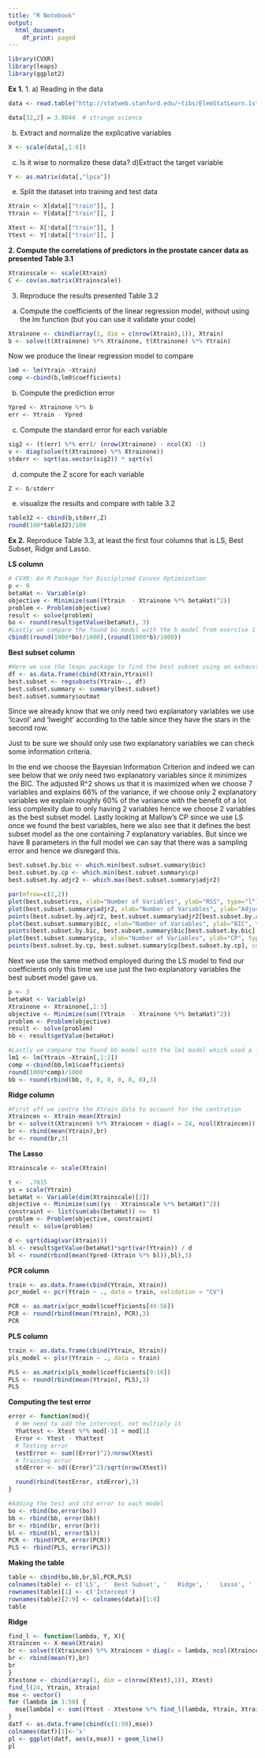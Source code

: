 ```yaml
---
title: "R Notebook"
output:
  html_document:
    df_print: paged
---
```


```r
library(CVXR)
library(leaps)
library(ggplot2)
```
**Ex 1.**
1.
a) Reading in the data
```r
data <- read.table("http://statweb.stanford.edu/~tibs/ElemStatLearn.1stEd/datasets/prostate.data", sep = "")
```

```r
data[32,2] = 3.8044  # strange science 
```
b) Extract and normalize the explicative variables
```r
X <- scale(data[,1:8])
```
c) Is it wise to normalize these data?
d)Extract the target variable
```r
Y <- as.matrix(data[,"lpsa"])
```

e) Split the dataset into training and test data
```r
Xtrain <- X[data[["train"]], ]
Ytrain <- Y[data[["train"]], ]

Xtest <- X[!data[["train"]], ]
Ytest <- Y[!data[["train"]], ]
```

**2. Compute the correlations of predictors in the prostate cancer data as presented Table 3.1**
```r
Xtrainscale <- scale(Xtrain)
C <- cov(as.matrix(Xtrainscale))
```
3. Reproduce the results presented Table 3.2
a) Compute the coefficients of the linear regression model, without using the lm function (but you can use it validate your code)
```r
Xtrainone <- cbind(array(1, dim = c(nrow(Xtrain),1)), Xtrain)
b <- solve(t(Xtrainone) %*% Xtrainone, t(Xtrainone) %*% Ytrain)
```
Now we produce the linear regression model to compare
```r
lm0 <- lm(Ytrain ~Xtrain)
comp <-cbind(b,lm0$coefficients)
```

b) Compute the prediction error
```r
Ypred <- Xtrainone %*% b
err <- Ytrain - Ypred
```
c) Compute the standard error for each variable
```r
sig2 <- (t(err) %*% err)/ (nrow(Xtrainone) - ncol(X) -1)
v <- diag(solve(t(Xtrainone) %*% Xtrainone))
stderr <- sqrt(as.vector(sig2)) * sqrt(v)
```
d) compute the Z score for each variable
```r
Z <- b/stderr
```
e) visualize the results and compare with table 3.2
```r
table32 <- cbind(b,stderr,Z)
round(100*table32)/100
```


**Ex 2.**
Reproduce Table 3.3, at least the first four columns that is LS, Best Subset, Ridge and Lasso.

**LS column**
```r
# CVXR: An R Package for Disciplined Convex Optimization
p <- 9
betaHat <- Variable(p)
objective <- Minimize(sum((Ytrain  - Xtrainone %*% betaHat)^2))
problem <- Problem(objective)
result <- solve(problem)
bo <- round(result$getValue(betaHat), 3)
#Lastly we compare the found bo model with the b model from exercise 1 to see if the values match up
cbind((round(1000*bo)/1000),(round(1000*b)/1000))
```


**Best subset column**
```r
#Here we use the leaps package to find the best subset using an exhaustive search
df <- as.data.frame(cbind(Xtrain,Ytrain))
best.subset <- regsubsets(Ytrain~., df)
best.subset.summary <- summary(best.subset)
best.subset.summary$outmat
```
Since we already know that we only need two explanatory variables we use 'lcavol' and 'lweight' according to the table since they have the stars in the second row.

Just to be sure we should only use two explanatory variables we can check some information criteria.

In the end we choose the Bayesian Information Criterion and indeed we can see below that we only need two explanatory variables since it minimizes the BIC.
The adjusted R^2 shows us that it is maximized when we choose 7 variables and explains 66% of the variance, if we choose only 2 explanatory variables we explain roughly 60% of the variance with the benefit of a lot less complexity due to only having 2 variables hence we choose 2 variables as the best subset model.
Lastly looking at Mallow's CP since we use LS once we found the best variables, here we also see that it defines the best subset model as the one containing 7 explanatory variables. But since we have 8 parameters in the full model we can say that there was a sampling error and hence we disregard this.

```r
best.subset.by.bic <- which.min(best.subset.summary$bic)
best.subset.by.cp <- which.min(best.subset.summary$cp)
best.subset.by.adjr2 <- which.max(best.subset.summary$adjr2)

par(mfrow=c(2,2))
plot(best.subset$rss, xlab="Number of Variables", ylab="RSS", type="l")
plot(best.subset.summary$adjr2, xlab="Number of Variables", ylab="Adjusted RSq", type="l")
points(best.subset.by.adjr2, best.subset.summary$adjr2[best.subset.by.adjr2], col="red", cex =2, pch =20)
plot(best.subset.summary$bic, xlab="Number of Variables", ylab="BIC", type="l")
points(best.subset.by.bic, best.subset.summary$bic[best.subset.by.bic], col="red", cex =2, pch =20)
plot(best.subset.summary$cp, xlab="Number of Variables", ylab="CP", type="l")
points(best.subset.by.cp, best.subset.summary$cp[best.subset.by.cp], col="red", cex =2, pch =20)
```
Next we use the same method employed during the LS model to find our coefficients only this time we use just the two explanatory variables the best subset model gave us.

```r
p <- 3
betaHat <- Variable(p)
Xtrainone <- Xtrainone[,1:3]
objective <- Minimize(sum((Ytrain  - Xtrainone %*% betaHat)^2))
problem <- Problem(objective)
result <- solve(problem)
bb <- result$getValue(betaHat)

#Lastly we compare the found bb model with the lm1 model which used a linear regression on only the two explanatory variables found
lm1 <- lm(Ytrain ~Xtrain[,1:2])
comp <-cbind(bb,lm1$coefficients)
round(1000*comp)/1000
bb <- round(rbind(bb, 0, 0, 0, 0, 0, 0),3)
```

**Ridge column**
```r
#First off we centre the Xtrain data to account for the centration
Xtraincen <- Xtrain-mean(Xtrain)
br <- solve(t(Xtraincen) %*% Xtraincen + diag(x = 24, ncol(Xtraincen)), t(Xtraincen) %*% (Ytrain - mean(Ytrain)))
br <- rbind(mean(Ytrain),br)
br <- round(br,3)
```


**The Lasso**
```r
Xtrainscale <- scale(Xtrain)

t <-  .7015
ys = scale(Ytrain)
betaHat <- Variable(dim(Xtrainscale)[2])
objective <- Minimize(sum((ys - Xtrainscale %*% betaHat)^2))
constraint <- list(sum(abs(betaHat)) <=  t)
problem <- Problem(objective, constraint)
result <- solve(problem)

d <- sqrt(diag(var(Xtrain)))
bl <- result$getValue(betaHat)*sqrt(var(Ytrain)) / d
bl <- round(rbind(mean(Ypred-(Xtrain %*% bl)),bl),3)
```



**PCR column**

```r
train <- as.data.frame(cbind(Ytrain, Xtrain))
pcr_model <- pcr(Ytrain ~ ., data = train, validation = "CV")

PCR <- as.matrix(pcr_model$coefficients[49:56])
PCR <- round(rbind(mean(Ytrain), PCR),3)
PCR
```

**PLS column**
```r
train <- as.data.frame(cbind(Ytrain, Xtrain))
pls_model <- plsr(Ytrain ~ ., data = train)

PLS <- as.matrix(pls_model$coefficients[9:16])
PLS <- round(rbind(mean(Ytrain), PLS),3)
PLS
```

**Computing the test error**

```r
error <- function(mod){
  # We need to add the intercept, not multiply it
  Yhattest <- Xtest %*% mod[-1] + mod[1]
  Error <- Ytest - Yhattest
  # Testing error
  testError <- sum((Error)^2)/nrow(Xtest)
  # Training error
  stdError <- sd((Error)^2)/sqrt(nrow(Xtest))

  round(rbind(testError, stdError),3)
}
```

```r
#Adding the test and std error to each model
bo <- rbind(bo,error(bo))
bb <- rbind(bb, error(bb))
br <- rbind(br, error(br))
bl <- rbind(bl, error(bl))
PCR <- rbind(PCR, error(PCR))
PLS <- rbind(PLS, error(PLS))
```


**Making the table**
```r
table <- cbind(bo,bb,br,bl,PCR,PLS)
colnames(table) <- c('LS', '  Best Subset', '   Ridge', '   Lasso', '     PCR', '     PLS')
rownames(table)[1] <- c('Intercept')
rownames(table)[2:9] <- colnames(data)[1:8]
table
```

**Ridge**
```r
find_l <- function(lambda, Y, X){
Xtraincen <- X-mean(Xtrain)
br <- solve(t(Xtraincen) %*% Xtraincen + diag(x = lambda, ncol(Xtraincen)), t(Xtraincen) %*% (Y - mean(Y)))
br <- rbind(mean(Y),br)
br
}
Xtestone <- cbind(array(1, dim = c(nrow(Xtest),1)), Xtest)
find_l(24, Ytrain, Xtrain)
mse <- vector()
for (lambda in 1:50) {
  mse[lambda] <- sum((Ytest - Xtestone %*% find_l(lambda, Ytrain, Xtrain))^2)/nrow(Xtestone)
}
datf <- as.data.frame(cbind(c(1:50),mse))
colnames(datf)[1]<-'x'
pl <- ggplot(datf, aes(x,mse)) + geom_line()
pl
```


